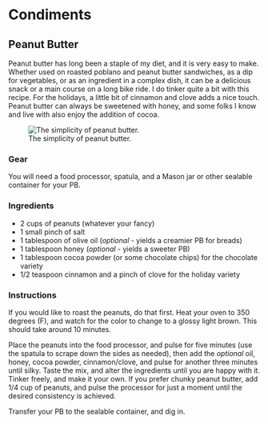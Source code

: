 # Condiments

## Peanut Butter

Peanut butter has long been a staple of my diet, and it is very easy to make. Whether used on roasted poblano and peanut butter sandwiches, as a dip for vegetables, or as an ingredient in a complex dish, it can be a delicious snack or a main course on a long bike ride. I do tinker quite a bit with this recipe. For the holidays, a little bit of cinnamon and clove adds a nice touch. Peanut butter can always be sweetened with honey, and some folks I know and live with also enjoy the addition of cocoa.

![The simplicity of peanut butter.](./images/peanut-butter.jpg)

### Gear

You will need a food processor, spatula, and a Mason jar or other sealable container for your PB.

### Ingredients

  * 2 cups of peanuts (whatever your fancy)
  * 1 small pinch of salt
  * 1 tablespoon of olive oil (_optional_ - yields a creamier PB for breads)
  * 1 tablespoon honey (_optional_ - yields a sweeter PB)
  * 1 tablespoon cocoa powder (or some chocolate chips) for the chocolate variety
  * 1/2 teaspoon cinnamon and a pinch of clove for the holiday variety

### Instructions

If you would like to roast the peanuts, do that first. Heat your oven to 350 degrees (F), and watch for the color to change to a glossy light brown. This should take around 10 minutes.

Place the peanuts into the food processor, and pulse for five minutes (use the spatula to scrape down the sides as needed), then add the _optional_ oil, honey, cocoa powder, cinnamon/clove, and pulse for another three minutes until silky. Taste the mix, and alter the ingredients until you are happy with it. Tinker freely, and make it your own. If you prefer chunky peanut butter, add 1/4 cup of peanuts, and pulse the processor for just a moment until the desired consistency is achieved.

Transfer your PB to the sealable container, and dig in.
